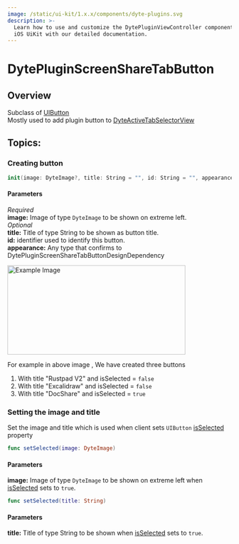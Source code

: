 ```yaml
---
image: /static/ui-kit/1.x.x/components/dyte-plugins.svg
description: >-
  Learn how to use and customize the DytePluginViewController component in Dyte's
  iOS UiKit with our detailed documentation.
---
```


# DytePluginScreenShareTabButton
## Overview
Subclass of [UIButton](https://developer.apple.com/documentation/uikit/uibutton)  
Mostly used to add plugin button to [DyteActiveTabSelectorView](/ios/components/dyte-active-tab-selector-view)

## Topics:

### Creating button

```swift
init(image: DyteImage?, title: String = "", id: String = "", appearance: DytePluginScreenShareTabButtonDesignDependency = DytePluginScreenShareTabButtonDesignDependencyModel()) 
```
#### Parameters
*Required*   
**image:** Image of type `DyteImage` to be shown on extreme left.  
*Optional*  
**title:** Title of type String to be shown as button title.  
**id:** identifier used to identify this button.  
**appearance:** Any type that confirms to DytePluginScreenShareTabButtonDesignDependency   

<img src="/static/ios/ios_active_HorizontalView.png" alt="Example Image" width="400" height="200"/>

For example in above image , We have created three buttons 
1. With title "Rustpad V2" and isSelected = `false`
2. With title "Excalidraw" and isSelected = `false`
3. With title "DocShare" and isSelected = `true`

### Setting the image and title 
Set the image and title which is used when client sets `UIButton` [isSelected](https://developer.apple.com/documentation/uikit/uicontrol/1618203-isselected) property

```swift
func setSelected(image: DyteImage)
```
#### Parameters
**image:** Image of type `DyteImage` to be shown on extreme left when [isSelected](https://developer.apple.com/documentation/uikit/uicontrol/1618203-isselected) sets to `true`.  

```swift
func setSelected(title: String)
```
#### Parameters
**title:** Title of type String to be shown when [isSelected](https://developer.apple.com/documentation/uikit/uicontrol/1618203-isselected) sets to `true`.


<head>
  <title>iOS DytePluginViewController</title>
</head>
